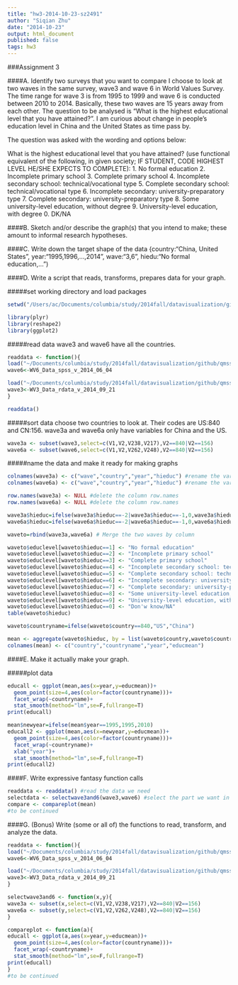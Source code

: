 ```yaml
---
title: "hw3-2014-10-23-sz2491"
author: "Siqian Zhu"
date: "2014-10-23"
output: html_document
published: false
tags: hw3
---
```


###Assignment 3

####A. Identify two surveys that you want to compare
I choose to look at two waves in the same survey, wave3 and wave 6 in World Values Survey. The time range for wave 3 is from 1995 to 1999 and wave 6 is conducted between 2010 to 2014. Basically, these two waves are 15 years away from each other. The question to be analysed is "What is the highest educational level that you have attained?". I am curious about change in people's education level in China and the United States as time pass by.

The question was asked with the wording and options below:

What is the highest educational level that you have attained?
(use functional equivalent of the following, in given society; 
IF STUDENT, CODE HIGHEST LEVEL HE/SHE EXPECTS TO COMPLETE):
 1. No formal education 
 2. Incomplete primary school 
 3. Complete primary school 
 4. Incomplete secondary school: technical/vocational type 
 5. Complete secondary school: technical/vocational type 
 6. Incomplete secondary: university-preparatory type 
 7. Complete secondary: university-preparatory type 
 8. Some university-level education, without degree 
 9. University-level education, with degree 
 0. DK/NA 

####B. Sketch and/or describe the graph(s) that you intend to make; these amount to informal research hypotheses.


####C. Write down the target shape of the data
{country:"China, United States", year:"1995,1996,...,2014", wave:"3,6", hiedu:"No formal education,...")

####D. Write a script that reads, transforms, prepares data for your graph.

#####set working directory and load packages

```r

setwd("/Users/ac/Documents/columbia/study/2014fall/datavisualization/github/qmssviz/hw3")

library(plyr)
library(reshape2)
library(ggplot2)
```

#####read data
wave3 and wave6 have all the countries.
```r
readdata <- function(){
load("~/Documents/columbia/study/2014fall/datavisualization/github/qmssviz/hw3/WV6_Data_rdata_v_2014_06_04.rdata")
wave6<-WV6_Data_spss_v_2014_06_04

load("~/Documents/columbia/study/2014fall/datavisualization/github/qmssviz/hw3/WV3_Data_rdata_v_2014_09_21.rdata")
wave3<-WV3_Data_rdata_v_2014_09_21
}

readdata()

```


#####sort data
choose two countries to look at. Their codes are US:840 and CN:156.
wave3a and wave6a only have variables for China and the US.
```r
wave3a <- subset(wave3,select=c(V1,V2,V238,V217),V2==840|V2==156)
wave6a <- subset(wave6,select=c(V1,V2,V262,V248),V2==840|V2==156)
```

#####name the data and make it ready for making graphs

```r

colnames(wave3a) <- c("wave","country","year","hieduc") #rename the variables
colnames(wave6a) <- c("wave","country","year","hieduc") #rename the variables

row.names(wave3a) <- NULL #delete the column row.names
row.names(wave6a) <- NULL #delete the column row.names

wave3a$hieduc=ifelse(wave3a$hieduc==-2|wave3a$hieduc==-1,0,wave3a$hieduc)
wave6a$hieduc=ifelse(wave6a$hieduc==-2|wave6a$hieduc==-1,0,wave6a$hieduc)

waveto=rbind(wave3a,wave6a) # Merge the two waves by column

waveto$educlevel[waveto$hieduc==1] <- "No formal education"
waveto$educlevel[waveto$hieduc==2] <- "Incomplete primary school"
waveto$educlevel[waveto$hieduc==3] <- "Complete primary school"
waveto$educlevel[waveto$hieduc==4] <- "Incomplete secondary school: technical/vocational type"
waveto$educlevel[waveto$hieduc==5] <- "Complete secondary school: technical/vocational type"
waveto$educlevel[waveto$hieduc==6] <- "Incomplete secondary: university-preparatory type"
waveto$educlevel[waveto$hieduc==7] <- "Complete secondary: university-preparatory type"
waveto$educlevel[waveto$hieduc==8] <- "Some university-level education, without degree"
waveto$educlevel[waveto$hieduc==9] <- "University-level education, with degree"
waveto$educlevel[waveto$hieduc==0] <- "Don'w know/NA"
table(waveto$hieduc)

waveto$countryname=ifelse(waveto$country==840,"US","China")

mean <- aggregate(waveto$hieduc, by = list(waveto$country,waveto$countryname, waveto$year), mean)
colnames(mean) <- c("country","countryname","year","educmean")

```


####E. Make it actually make your graph.

#####plot data

```r
educall <- ggplot(mean,aes(x=year,y=educmean))+
  geom_point(size=4,aes(color=factor(countryname)))+
  facet_wrap(~countryname)+
  stat_smooth(method="lm",se=F,fullrange=T)
print(educall)

mean$newyear=ifelse(mean$year==1995,1995,2010)
educall2 <- ggplot(mean,aes(x=newyear,y=educmean))+
  geom_point(size=4,aes(color=factor(countryname)))+
  facet_wrap(~countryname)+
  xlab("year")+
  stat_smooth(method="lm",se=F,fullrange=T)
print(educall2)
```

####F. Write expressive fantasy function calls 

```r
readdata <- readdata() #read the data we need
selectdata <- selectwave3and6(wave3,wave6) #select the part we want in the data
compare <- compareplot(mean)
#to be continued
```

####G. (Bonus) Write (some or all of) the functions to read, transform, and analyze the data.

```r
readdata <- function(){
load("~/Documents/columbia/study/2014fall/datavisualization/github/qmssviz/hw3/WV6_Data_rdata_v_2014_06_04.rdata")
wave6<-WV6_Data_spss_v_2014_06_04

load("~/Documents/columbia/study/2014fall/datavisualization/github/qmssviz/hw3/WV3_Data_rdata_v_2014_09_21.rdata")
wave3<-WV3_Data_rdata_v_2014_09_21
}

selectwave3and6 <- function(x,y){ 
wave3a <- subset(x,select=c(V1,V2,V238,V217),V2==840|V2==156)
wave6a <- subset(y,select=c(V1,V2,V262,V248),V2==840|V2==156)
}

compareplot <- function(a){
educall <- ggplot(a,aes(x=year,y=educmean))+
  geom_point(size=4,aes(color=factor(countryname)))+
  facet_wrap(~countryname)+
  stat_smooth(method="lm",se=F,fullrange=T)
print(educall)
}
#to be continued
```
